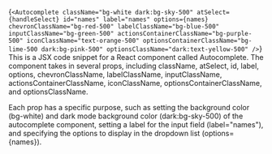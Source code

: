{`<Autocomplete
    className="bg-white dark:bg-sky-500"
    atSelect={handleSelect}
    id="names"
    label="names"
    options={names}
    chevronClassName="bg-red-500"
    labelClassName="bg-blue-500"
    inputClassName="bg-green-500"
    actionsContainerClassName="bg-purple-500"
    iconClassName="text-orange-500"
    optionsContainerClassName="bg-lime-500 dark:bg-pink-500"
    optionsClassName="dark:text-yellow-500"
  />`}
This is a JSX code snippet for a React component called Autocomplete. The component takes in several props, including className, atSelect, id, label, options, chevronClassName, labelClassName, inputClassName, actionsContainerClassName, iconClassName, optionsContainerClassName, and optionsClassName.

Each prop has a specific purpose, such as setting the background color (bg-white) and dark mode background color (dark:bg-sky-500) of the autocomplete component, setting a label for the input field (label="names"), and specifying the options to display in the dropdown list (options={names}).
